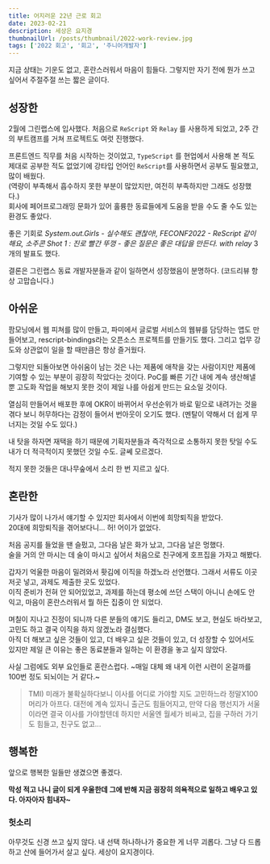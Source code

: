```yaml
---
title: 어지러운 22년 근로 회고
date: 2023-02-21
description: 세상은 요지경
thumbnailUrl: /posts/thumbnail/2022-work-review.jpg
tags: ['2022 회고', '회고', '주니어개발자']
---
```


지금 상태는 기운도 없고, 혼란스러워서 마음이 힘들다. 그렇지만 자기 전에 뭔가 쓰고 싶어서 주절주절 쓰는 짧은 글이다.

## 성장한

2월에 그린랩스에 입사했다. 처음으로 `ReScript` 와 `Relay` 를 사용하게 되었고, 2주 간의 부트캠프를 거쳐 프로젝트도 여럿 진행했다.

프론트엔드 직무를 처음 시작하는 것이었고, `TypeScript` 를 현업에서 사용해 본 적도 제대로 공부한 적도 없었기에 강타입 언어인 `ReScript`를 사용하면서 공부도 필요했고, 많이 배웠다.  
(역량이 부족해서 흡수하지 못한 부분이 많았지만, 여전히 부족하지만 그래도 성장했다.)  
회사에 페어프로그래밍 문화가 있어 훌륭한 동료들에게 도움을 받을 수도 줄 수도 있는 환경도 좋았다.  

좋은 기회로 *System.out.Girls - 실수해도 괜찮아!, FECONF2022 - ReScript 같이 해요, 소주콘 Shot 1 : 진로 빨간 뚜껑 - 좋은 질문은 좋은 대답을 만든다. with relay* 3개의 발표도 했다.

결론은 그린랩스 동료 개발자분들과 같이 일하면서 성장했음이 분명하다. (코드리뷰 항상 고맙습니다.)

## 아쉬운

팜모닝에서 웹 피쳐를 많이 만들고, 파미에서 글로벌 서비스의 웹뷰를 담당하는 앱도 만들어보고, rescript-bindings라는 오픈소스 프로젝트를 만들기도 했다.
그리고 업무 강도와 상관없이 일을 할 때만큼은 항상 즐거웠다.

그렇지만 되돌아보면 아쉬움이 남는 것은 나는 제품에 애착을 갖는 사람이지만 제품에 기여할 수 있는 부분이 굉장히 작았다는 것이다.
PoC를 빠른 기간 내에 계속 생산해낼 뿐 고도화 작업을 해보지 못한 것이 제일 나를 아쉽게 만드는 요소일 것이다.

열심히 만들어서 배포한 후에 OKR이 바뀌어서 우선순위가 바로 밑으로 내려가는 것을 겪다 보니 허무하다는 감정이 들어서 번아웃이 오기도 했다.
(멘탈이 약해서 더 쉽게 무너지는 것일 수도 있다.)

내 탓을 하자면 재택을 하기 때문에 기획자분들과 즉각적으로 소통하지 못한 탓일 수도 내가 더 적극적이지 못했던 것일 수도. 글쎄 모르겠다.

적지 못한 것들은 대나무숲에서 소리 한 번 지르고 싶다.

## 혼란한

기사가 많이 나가서 얘기할 수 있지만 회사에서 이번에 희망퇴직을 받았다.  
20대에 희망퇴직을 겪어보다니... 허! 어이가 없었다.

처음 공지를 들었을 땐 슬펐고, 그다음 날은 화가 났고, 그다음 날은 멍했다.  
술을 거의 안 마시는 데 술이 마시고 싶어서 처음으로 친구에게 호프집을 가자고 해봤다.  

갑자기 억울한 마음이 밀려와서 홧김에 이직을 하겠노라 선언했다. 그래서 서류도 이곳저곳 넣고, 과제도 제출한 곳도 있었다.  
이직 준비가 전혀 안 되어있었고, 과제를 하는데 평소에 쓰던 스택이 아니니 손에도 안 익고, 마음이 혼란스러워서 뭘 하든 집중이 안 되었다.

며칠이 지나고 진정이 되니까 다른 분들의 얘기도 들리고, DM도 보고, 현실도 바라보고, 고민도 하고 결국 이직을 하지 않겠노라 결심했다.  
아직 더 해보고 싶은 것들이 있고, 더 배우고 싶은 것들이 있고, 더 성장할 수 있어서도 있지만 제일 큰 이유는 좋은 동료분들과 일하는 이 환경을 놓고 싶지 않았다.  

사실 그럼에도 외부 요인들로 혼란스럽다. ~매일 대체 왜 내게 이런 시련이 온걸까를 100번 정도 되뇌이는 거 같다.~

> TMI)
> 미래가 불확실하다보니 이사를 어디로 가야할 지도 고민하느라 정말X100 머리가 아프다.
> 대전에 계속 있자니 출근도 힘들어지고, 만약 다음 행선지가 서울이라면 결국 이사를 가야할텐데
> 하지만 서울엔 월세가 비싸고, 집을 구하러 가기도 힘들고, 친구도 없고...

## 행복한

앞으로 행복한 일들만 생겼으면 좋겠다.

**막성 적고 나니 글이 되게 우울한데 그에 반해 지금 굉장히 의욕적으로 일하고 배우고 있다. 아자아자 힘내자~**

### 헛소리

아무것도 신경 쓰고 싶지 않다. 내 선택 하나하나가 중요한 게 너무 괴롭다. 그냥 다 드롭하고 산에 들어가서 살고 싶다. 세상이 요지경이다.